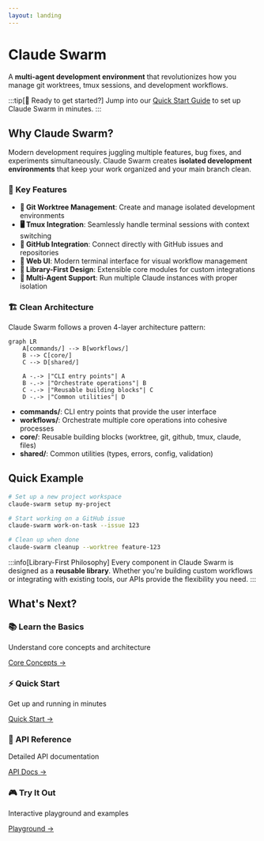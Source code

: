 ```yaml
---
layout: landing
---
```


# Claude Swarm

A **multi-agent development environment** that revolutionizes how you manage git worktrees, tmux sessions, and development workflows.

:::tip[🚀 Ready to get started?]
Jump into our [Quick Start Guide](/getting-started) to set up Claude Swarm in minutes.
:::

## Why Claude Swarm?

Modern development requires juggling multiple features, bug fixes, and experiments simultaneously. Claude Swarm creates **isolated development environments** that keep your work organized and your main branch clean.

### 🎯 Key Features

- **🌳 Git Worktree Management**: Create and manage isolated development environments
- **🖥️ Tmux Integration**: Seamlessly handle terminal sessions with context switching
- **🔗 GitHub Integration**: Connect directly with GitHub issues and repositories  
- **🎨 Web UI**: Modern terminal interface for visual workflow management
- **🔧 Library-First Design**: Extensible core modules for custom integrations
- **🤖 Multi-Agent Support**: Run multiple Claude instances with proper isolation

### 🏗️ Clean Architecture

Claude Swarm follows a proven 4-layer architecture pattern:

```mermaid
graph LR
    A[commands/] --> B[workflows/] 
    B --> C[core/] 
    C --> D[shared/]
    
    A -.-> |"CLI entry points"| A
    B -.-> |"Orchestrate operations"| B
    C -.-> |"Reusable building blocks"| C
    D -.-> |"Common utilities"| D
```

- **commands/**: CLI entry points that provide the user interface
- **workflows/**: Orchestrate multiple core operations into cohesive processes
- **core/**: Reusable building blocks (worktree, git, github, tmux, claude, files)
- **shared/**: Common utilities (types, errors, config, validation)

## Quick Example

```bash
# Set up a new project workspace
claude-swarm setup my-project

# Start working on a GitHub issue
claude-swarm work-on-task --issue 123

# Clean up when done
claude-swarm cleanup --worktree feature-123
```

:::info[Library-First Philosophy]
Every component in Claude Swarm is designed as a **reusable library**. Whether you're building custom workflows or integrating with existing tools, our APIs provide the flexibility you need.
:::

## What's Next?

<div style={{
  display: 'grid',
  gridTemplateColumns: 'repeat(2, 1fr)',
  gap: 'var(--vocs-space_16)',
  marginTop: 'var(--vocs-space_32)'
}}>
  <div style={{
    border: '1px solid var(--vocs-color_border)',
    borderRadius: 'var(--vocs-borderRadius_8)',
    padding: 'var(--vocs-space_16)',
    backgroundColor: 'var(--vocs-color_background2)',
    transition: 'all 0.2s ease',
  }}>
    <h3 style={{
      margin: '0 0 var(--vocs-space_8) 0',
      fontSize: 'var(--vocs-fontSize_18)',
      fontWeight: 'var(--vocs-fontWeight_semibold)',
      color: 'var(--vocs-color_heading)'
    }}>
      📚 Learn the Basics
    </h3>
    <p style={{
      margin: '0 0 var(--vocs-space_12) 0',
      fontSize: 'var(--vocs-fontSize_14)',
      color: 'var(--vocs-color_text2)',
      lineHeight: 'var(--vocs-lineHeight_paragraph)'
    }}>
      Understand core concepts and architecture
    </p>
    <a href="/concepts/architecture" style={{
      color: 'var(--vocs-color_textAccent)',
      textDecoration: 'none',
      fontSize: 'var(--vocs-fontSize_14)',
      fontWeight: 'var(--vocs-fontWeight_medium)'
    }}>
      Core Concepts →
    </a>
  </div>

  <div style={{
    border: '1px solid var(--vocs-color_border)',
    borderRadius: 'var(--vocs-borderRadius_8)',
    padding: 'var(--vocs-space_16)',
    backgroundColor: 'var(--vocs-color_background2)',
    transition: 'all 0.2s ease',
  }}>
    <h3 style={{
      margin: '0 0 var(--vocs-space_8) 0',
      fontSize: 'var(--vocs-fontSize_18)',
      fontWeight: 'var(--vocs-fontWeight_semibold)',
      color: 'var(--vocs-color_heading)'
    }}>
      ⚡ Quick Start
    </h3>
    <p style={{
      margin: '0 0 var(--vocs-space_12) 0',
      fontSize: 'var(--vocs-fontSize_14)',
      color: 'var(--vocs-color_text2)',
      lineHeight: 'var(--vocs-lineHeight_paragraph)'
    }}>
      Get up and running in minutes
    </p>
    <a href="/getting-started" style={{
      color: 'var(--vocs-color_textAccent)',
      textDecoration: 'none',
      fontSize: 'var(--vocs-fontSize_14)',
      fontWeight: 'var(--vocs-fontWeight_medium)'
    }}>
      Quick Start →
    </a>
  </div>

  <div style={{
    border: '1px solid var(--vocs-color_border)',
    borderRadius: 'var(--vocs-borderRadius_8)',
    padding: 'var(--vocs-space_16)',
    backgroundColor: 'var(--vocs-color_background2)',
    transition: 'all 0.2s ease',
  }}>
    <h3 style={{
      margin: '0 0 var(--vocs-space_8) 0',
      fontSize: 'var(--vocs-fontSize_18)',
      fontWeight: 'var(--vocs-fontWeight_semibold)',
      color: 'var(--vocs-color_heading)'
    }}>
      🔧 API Reference
    </h3>
    <p style={{
      margin: '0 0 var(--vocs-space_12) 0',
      fontSize: 'var(--vocs-fontSize_14)',
      color: 'var(--vocs-color_text2)',
      lineHeight: 'var(--vocs-lineHeight_paragraph)'
    }}>
      Detailed API documentation
    </p>
    <a href="/api/core" style={{
      color: 'var(--vocs-color_textAccent)',
      textDecoration: 'none',
      fontSize: 'var(--vocs-fontSize_14)',
      fontWeight: 'var(--vocs-fontWeight_medium)'
    }}>
      API Docs →
    </a>
  </div>

  <div style={{
    border: '1px solid var(--vocs-color_border)',
    borderRadius: 'var(--vocs-borderRadius_8)',
    padding: 'var(--vocs-space_16)',
    backgroundColor: 'var(--vocs-color_background2)',
    transition: 'all 0.2s ease',
  }}>
    <h3 style={{
      margin: '0 0 var(--vocs-space_8) 0',
      fontSize: 'var(--vocs-fontSize_18)',
      fontWeight: 'var(--vocs-fontWeight_semibold)',
      color: 'var(--vocs-color_heading)'
    }}>
      🎮 Try It Out
    </h3>
    <p style={{
      margin: '0 0 var(--vocs-space_12) 0',
      fontSize: 'var(--vocs-fontSize_14)',
      color: 'var(--vocs-color_text2)',
      lineHeight: 'var(--vocs-lineHeight_paragraph)'
    }}>
      Interactive playground and examples
    </p>
    <a href="/playground" style={{
      color: 'var(--vocs-color_textAccent)',
      textDecoration: 'none',
      fontSize: 'var(--vocs-fontSize_14)',
      fontWeight: 'var(--vocs-fontWeight_medium)'
    }}>
      Playground →
    </a>
  </div>
</div>